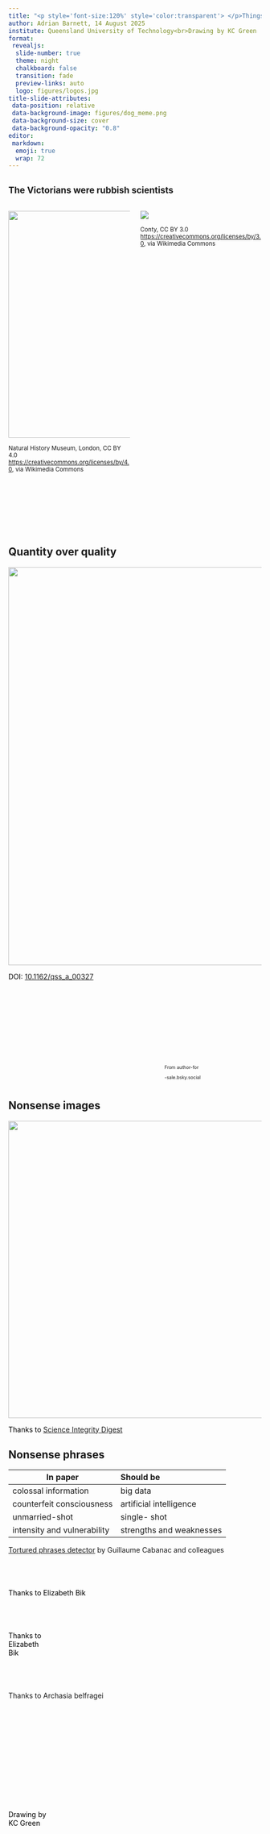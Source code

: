 ```yaml
---
title: "<p style='font-size:120%' style='color:transparent'> </p>Things are bad and are getting worse"
author: Adrian Barnett, 14 August 2025
institute: Queensland University of Technology<br>Drawing by KC Green
format:
 revealjs: 
  slide-number: true
  theme: night
  chalkboard: false
  transition: fade
  preview-links: auto
  logo: figures/logos.jpg
title-slide-attributes:
 data-position: relative
 data-background-image: figures/dog_meme.png
 data-background-size: cover
 data-background-opacity: "0.8"
editor: 
 markdown: 
  emoji: true
  wrap: 72
---
```


## <small>The Victorians were rubbish scientists</small>

<!--- % https://www.bbc.co.uk/sounds/play/b00pfkw3 "Scientists competed to find the tallest species. Why not add a few extra neck bones?" --->

:::: columns
::: {.column width="50%"}
![](https://upload.wikimedia.org/wikipedia/commons/a/af/Dinornis_maximus%2C_Natural_History_Museum_%28PV_A_608%29.jpg){height=450}


<small>Natural History Museum, London, CC BY 4.0 <https://creativecommons.org/licenses/by/4.0>, via Wikimedia Commons</small>
:::
  
::: {.column width="50%"}
![](https://upload.wikimedia.org/wikipedia/commons/8/87/Dinornithidae_SIZE_01.png)

<small>Conty, CC BY 3.0 <https://creativecommons.org/licenses/by/3.0>, via Wikimedia Commons</small>
:::
::::

## <small style="color:transparent">Removing neck bones</small>{background-color='white' background-image='figures/Z_plot_slide.png' background-size='contain'}

## <small style="color:transparent">Statically significant</small>{background-image='figures/Statically_significant.png' background-size='contain' background-color='grey'}


## Quantity over quality{background-color='white'}

![](figures/qss_a_00327_f002.png){width=790}

::::aside
<p style="color:black">DOI: [10.1162/qss_a_00327](https://doi.org/10.1162/qss_a_00327)</p>
::::

## <xx-small style="color:transparent">Papers for sale</xx-small>{background-image='figures/Authorship-for-sale.png' background-size='contain' background-position='left'}

:::: columns
::: {.column width="60%"}
:::

::: {.column width="40%"}
<br><br><br><br><br><p style="font-size:65%">From author-for</p>

<p style="font-size:65%">-sale.bsky.social</p>
:::
::::



## Nonsense images{background-color='#f6eedf'}

![](figures/rat.png){width=590}

::::aside
<p style="color:black">Thanks to [Science Integrity Digest](https://scienceintegritydigest.com/2024/02/15/the-rat-with-the-big-balls-and-enormous-penis-how-frontiers-published-a-paper-with-botched-ai-generated-images/)</p>
::::

## Nonsense phrases

| In paper| Should be |
|---------|:-----|
| colossal information | big data   |
| counterfeit consciousness | artificial intelligence |
| unmarried-shot     | single- shot  |
| intensity and vulnerability       | strengths and weaknesses    |

::::aside
[Tortured phrases detector](https://dbrech.irit.fr/pls/apex/f?p=9999:24) by Guillaume Cabanac and colleagues
::::

## <small style="color:transparent">Wind tunnel #1</small>{background-image='figures/airplane_tunnel.png' background-size='contain' background-color='grey'}

::::aside
<p style="color:black">Thanks to Elizabeth Bik</p>
::::

## <small style="color:transparent">Wind tunnel #2</small>{background-image='figures/airplane_tunnel2.png' background-size='contain' background-color='grey' background-position='right'}

::::aside
<p style="color:black">Thanks to<br>Elizabeth<br>Bik</p>
::::

## <small style="color:transparent">Terrible photoshop</small>{background-image='figures/dodgy_photoshop.png' background-size='contain' background-color='grey'}

::::aside
Thanks to Archasia belfragei
::::

## <small style="color:transparent">Self-citing pudding</small>{background-image='figures/dodgy_citations.png' background-size='contain' background-color='grey'}


## <small style="color:transparent">Explosion in NHANES papers</small>{background-image='figures/low_quality.png' background-size='contain' background-color='grey'}

## <small style="color:transparent">Collusion</small>{background-image='figures/dodgy_editors.png' background-size='contain' background-color='grey'}

## <small style="color:transparent">Current mood</small>{background-image='figures/dog_meme2.png' background-size='contain' background-color='white'}

::::aside
<p style="color:black">Drawing by<br>KC Green</p>
::::